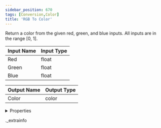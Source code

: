 ```yaml
---
sidebar_position: 670
tags: [Conversion,Color]
title: 'RGB To Color'
---
```


Return a color from the given red, green, and blue inputs. All inputs are in the range [0, 1].



<IChip uuid="c38b908d-df40-4bd0-bf8b-38afe6cbe9e2" />

| Input Name | Input Type |
|-----------|-----------|
| Red | float |
| Green | float |
| Blue | float |

| Output Name | Output Type |
|-----------|-----------|
| Color | color |


<details>
  <summary>Properties</summary>
  <div>
    <div>
    <table>
      <thead>
        <tr>
          <th>Room availability:</th>
          <th>Available everywhere</th>
        </tr>
        <tr>
          <th>Is beta required?</th>
          <th>No</th>
        </tr>
        <tr>
          <th>Is this chip a trolling risk?</th>
          <th>No</th>
        </tr>
        <tr>
          <th>Is this chip a role assignment risk?</th>
          <th>No</th>
        </tr>
        <tr>
          <th>Chip UUID</th>
          <th>c38b908d-df40-4bd0-bf8b-38afe6cbe9e2</th>
        </tr>
      </thead>
    </table>
    </div>
  </div>
</details>

._extrainfo